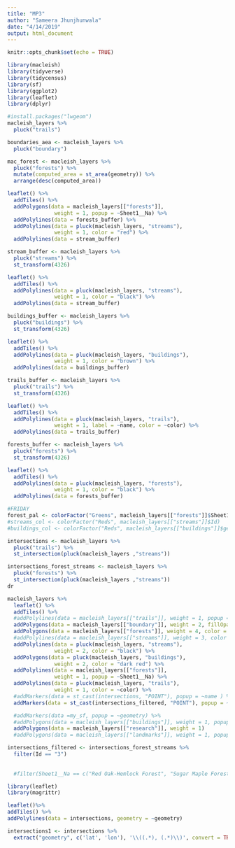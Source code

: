 ```yaml
---
title: "MP3"
author: "Sameera Jhunjhunwala"
date: "4/14/2019"
output: html_document
---
```


```r
knitr::opts_chunk$set(echo = TRUE)
```

```r
library(macleish)
library(tidyverse)
library(tidycensus)
library(sf)
library(ggplot2)
library(leaflet)
library(dplyr)
```

```r
#install.packages("lwgeom")
macleish_layers %>% 
  pluck("trails")
```

```r
boundaries_aea <- macleish_layers %>% 
  pluck("boundary")

mac_forest <- macleish_layers %>% 
  pluck("forests") %>% 
  mutate(computed_area = st_area(geometry)) %>% 
  arrange(desc(computed_area))

```

```r
leaflet() %>% 
  addTiles() %>% 
  addPolygons(data = macleish_layers[["forests"]],
               weight = 1, popup = ~Sheet1__Na) %>% 
  addPolylines(data = forests_buffer) %>% 
  addPolylines(data = pluck(macleish_layers, "streams"), 
               weight = 1, color = "red") %>% 
  addPolylines(data = stream_buffer)
```

```r
stream_buffer <- macleish_layers %>% 
  pluck("streams") %>%
  st_transform(4326)

leaflet() %>% 
  addTiles() %>% 
  addPolylines(data = pluck(macleish_layers, "streams"), 
               weight = 1, color = "black") %>% 
  addPolylines(data = stream_buffer)
```

```r
buildings_buffer <- macleish_layers %>% 
  pluck("buildings") %>%
  st_transform(4326)

leaflet() %>% 
  addTiles() %>% 
  addPolylines(data = pluck(macleish_layers, "buildings"), 
               weight = 1, color = "brown") %>% 
  addPolylines(data = buildings_buffer)
```

```r
trails_buffer <- macleish_layers %>% 
  pluck("trails") %>%
  st_transform(4326)

leaflet() %>% 
  addTiles() %>% 
  addPolylines(data = pluck(macleish_layers, "trails"), 
               weight = 1, label = ~name, color = ~color) %>% 
  addPolylines(data = trails_buffer)
```

```r
forests_buffer <- macleish_layers %>% 
  pluck("forests") %>%
  st_transform(4326)

leaflet() %>% 
  addTiles() %>% 
  addPolylines(data = pluck(macleish_layers, "forests"), 
               weight = 1, color = "black") %>% 
  addPolylines(data = forests_buffer)
```


```r
#FRIDAY 
forest_pal <- colorFactor("Greens", macleish_layers[["forests"]]$Sheet1__Na)
#streams_col <- colorFactor("Reds", macleish_layers[["streams"]]$Id) 
#buildings_col <- colorFactor("Reds", macleish_layers[["buildings"]]$geometry)
```


```r
intersections <- macleish_layers %>%
  pluck("trails") %>%
  st_intersection(pluck(macleish_layers ,"streams"))
```

```r
intersections_forest_streams <- macleish_layers %>%
  pluck("forests") %>%
  st_intersection(pluck(macleish_layers ,"streams"))
dr
```


```r
macleish_layers %>%
  leaflet() %>%
  addTiles() %>%
  #addPolylines(data = macleish_layers[["trails"]], weight = 1, popup = ~name) %>%
  addPolygons(data = macleish_layers[["boundary"]], weight = 2, fillOpacity = 0.01) %>%
  addPolygons(data = macleish_layers[["forests"]], weight = 4, color = ~forest_pal, popup = ~Sheet1__Na) %>%
  #addPolylines(data = macleish_layers[["streams"]], weight = 3, color = ~streams_col) %>%
  addPolylines(data = pluck(macleish_layers, "streams"), 
               weight = 2, color = "black") %>% 
  addPolygons(data = pluck(macleish_layers, "buildings"), 
               weight = 2, color = "dark red") %>% 
  addPolylines(data = macleish_layers[["forests"]],
               weight = 1, popup = ~Sheet1__Na) %>% 
  addPolylines(data = pluck(macleish_layers, "trails"), 
               weight = 1, color = ~color) %>% 
  #addMarkers(data = st_cast(intersections, "POINT"), popup = ~name ) %>% 
  addMarkers(data = st_cast(intersections_filtered, "POINT"), popup = ~Sheet1__Na) %>% 

  #addMarkers(data =my_sf, popup = ~geometry) %>% 
  #addPolygons(data = macleish_layers[["buildings"]], weight = 1, popup = ~name) %>% 
  addPolygons(data = macleish_layers[["research"]], weight = 1)
  #addPolygons(data = macleish_layers[["landmarks"]], weight = 1, popup = ~Label)
```

```r
intersections_filtered <- intersections_forest_streams %>% 
  filter(Id == "3")
  
  
  #filter(Sheet1__Na == c("Red Oak-Hemlock Forest", "Sugar Maple Forest"))
```

```r
library(leaflet)
library(magrittr)

leaflet()%>%
addTiles() %>%
addPolylines(data = intersections, geometry = ~geometry)
```

```r
intersections1 <- intersections %>% 
  extract("geometry", c('lat', 'lon'), '\\((.*), (.*)\\)', convert = TRUE) 
```



